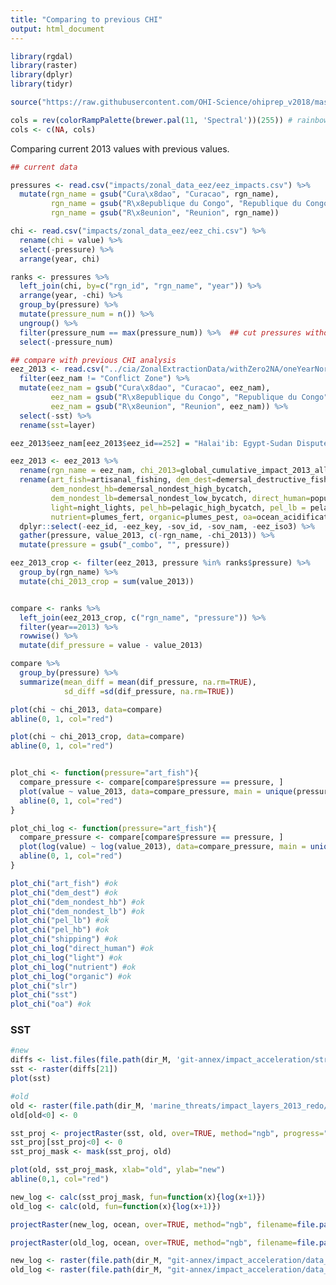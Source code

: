 ```yaml
---
title: "Comparing to previous CHI"
output: html_document
---
```


```r

library(rgdal)
library(raster)
library(dplyr)
library(tidyr)

source("https://raw.githubusercontent.com/OHI-Science/ohiprep_v2018/master/src/R/spatial_common.R")

cols = rev(colorRampPalette(brewer.pal(11, 'Spectral'))(255)) # rainbow color scheme
cols <- c(NA, cols)
```


Comparing current 2013 values with previous values.

```r

## current data

pressures <- read.csv("impacts/zonal_data_eez/eez_impacts.csv") %>%
  mutate(rgn_name = gsub("Cura\x8dao", "Curacao", rgn_name),
         rgn_name = gsub("R\x8epublique du Congo", "Republique du Congo", rgn_name),
         rgn_name = gsub("R\x8eunion", "Reunion", rgn_name))

chi <- read.csv("impacts/zonal_data_eez/eez_chi.csv") %>%
  rename(chi = value) %>%
  select(-pressure) %>%
  arrange(year, chi)

ranks <- pressures %>%
  left_join(chi, by=c("rgn_id", "rgn_name", "year")) %>%
  arrange(year, -chi) %>%
  group_by(pressure) %>%
  mutate(pressure_num = n()) %>%
  ungroup() %>%
  filter(pressure_num == max(pressure_num)) %>%  ## cut pressures without all years of data
  select(-pressure_num)

## compare with previous CHI analysis
eez_2013 <- read.csv("../cia/ZonalExtractionData/withZero2NA/oneYearNorm_2013_eez_zeroData.csv") %>%
  filter(eez_nam != "Conflict Zone") %>%
  mutate(eez_nam = gsub("Cura\x8dao", "Curacao", eez_nam),
         eez_nam = gsub("R\x8epublique du Congo", "Republique du Congo", eez_nam),
         eez_nam = gsub("R\x8eunion", "Reunion", eez_nam)) %>%
  select(-sst) %>%
  rename(sst=layer)

eez_2013$eez_nam[eez_2013$eez_id==252] = "Halai'ib: Egypt-Sudan Disputed" 

eez_2013 <- eez_2013 %>%
  rename(rgn_name = eez_nam, chi_2013=global_cumulative_impact_2013_all_layers.gri) %>%
  rename(art_fish=artisanal_fishing, dem_dest=demersal_destructive_fishing,
         dem_nondest_hb=demersal_nondest_high_bycatch, 
         dem_nondest_lb=demersal_nondest_low_bycatch, direct_human=population,
         light=night_lights, pel_hb=pelagic_high_bycatch, pel_lb = pelagic_low_bycatch,
         nutrient=plumes_fert, organic=plumes_pest, oa=ocean_acidification) %>%
  dplyr::select(-eez_id, -eez_key, -sov_id, -sov_nam, -eez_iso3) %>% 
  gather(pressure, value_2013, c(-rgn_name, -chi_2013)) %>%
  mutate(pressure = gsub("_combo", "", pressure)) 

eez_2013_crop <- filter(eez_2013, pressure %in% ranks$pressure) %>%
  group_by(rgn_name) %>%
  mutate(chi_2013_crop = sum(value_2013))


compare <- ranks %>%
  left_join(eez_2013_crop, c("rgn_name", "pressure")) %>%
  filter(year==2013) %>%
  rowwise() %>%
  mutate(dif_pressure = value - value_2013)

compare %>%
  group_by(pressure) %>%
  summarize(mean_diff = mean(dif_pressure, na.rm=TRUE),
            sd_diff =sd(dif_pressure, na.rm=TRUE))

plot(chi ~ chi_2013, data=compare)
abline(0, 1, col="red")

plot(chi ~ chi_2013_crop, data=compare)
abline(0, 1, col="red")


plot_chi <- function(pressure="art_fish"){
  compare_pressure <- compare[compare$pressure == pressure, ]
  plot(value ~ value_2013, data=compare_pressure, main = unique(pressure), ylab="current value", xlab="old value")
  abline(0, 1, col="red")
}

plot_chi_log <- function(pressure="art_fish"){
  compare_pressure <- compare[compare$pressure == pressure, ]
  plot(log(value) ~ log(value_2013), data=compare_pressure, main = unique(pressure), ylab="current value", xlab="old value")
  abline(0, 1, col="red")
}

plot_chi("art_fish") #ok
plot_chi("dem_dest") #ok
plot_chi("dem_nondest_hb") #ok
plot_chi("dem_nondest_lb") #ok
plot_chi("pel_lb") #ok
plot_chi("pel_hb") #ok
plot_chi("shipping") #ok
plot_chi_log("direct_human") #ok
plot_chi_log("light") #ok
plot_chi_log("nutrient") #ok
plot_chi_log("organic") #ok
plot_chi("slr") 
plot_chi("sst")
plot_chi("oa") #ok

```


### SST 

```r
#new
diffs <- list.files(file.path(dir_M, 'git-annex/impact_acceleration/stressors/sst/int'), pattern = 'sst_diff', full.names=TRUE)
sst <- raster(diffs[21])
plot(sst)

#old
old <- raster(file.path(dir_M, 'marine_threats/impact_layers_2013_redo/impact_layers/final_impact_layers/threats_2013_interim/new_layers/sst/gcs_nontrans_unclipped/sst.tif'))
old[old<0] <- 0

sst_proj <- projectRaster(sst, old, over=TRUE, method="ngb", progress="text")
sst_proj[sst_proj<0] <- 0
sst_proj_mask <- mask(sst_proj, old)

plot(old, sst_proj_mask, xlab="old", ylab="new")
abline(0,1, col="red")

new_log <- calc(sst_proj_mask, fun=function(x){log(x+1)})
old_log <- calc(old, fun=function(x){log(x+1)})

projectRaster(new_log, ocean, over=TRUE, method="ngb", filename=file.path(dir_M, "git-annex/impact_acceleration/data_check/sst_new_log.tif"), progress="text", overwrite=TRUE)

projectRaster(old_log, ocean, over=TRUE, method="ngb", filename=file.path(dir_M, "git-annex/impact_acceleration/data_check/sst_old_log.tif"), progress="text", overwrite=TRUE)

new_log <- raster(file.path(dir_M, "git-annex/impact_acceleration/data_check/sst_new_log.tif"))
old_log <- raster(file.path(dir_M, "git-annex/impact_acceleration/data_check/sst_old_log.tif"))



```

